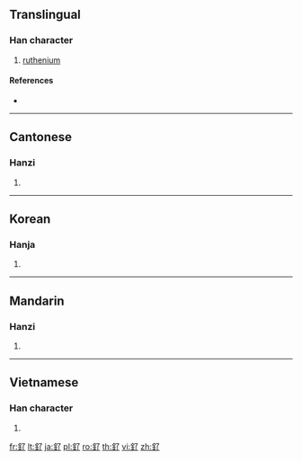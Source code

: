 {{character info/new}}
{{also|钌}}
==Translingual==

===Han character===
{{Han char|rn=167|rad=金|as=02|sn=10|four=87127|canj=CNN}}

# [[ruthenium]]

====References====
* {{Han ref|kx=1295.060|dkj=40156|dj=1799.030|hdz=64170.040|uh=91D5|ud=37333|bh=D442|bd=54338}}

----

==Cantonese==

===Hanzi===
{{yue-hanzi|jyut=liu5|y=liu5|sim=钌}}

# {{defn|lang=yue|sort=金02}}

----

==Korean==

===Hanja===
{{ko-hanja|hangeul=조|eumhun=|rv=jo|mr=cho|y=co}}

# {{defn|lang=ko|sort=金02}}

----

==Mandarin==

===Hanzi===
{{cmn-hanzi|sim=钌|pin=[[diǎo]] ([[diao3]])|wg=tiao<sup>3</sup>}}

# {{defn|lang=cmn|sort=金02}}

----

==Vietnamese==

===Han character===
{{vi-hantu|[[rẻo]], [[liễu]]|rs=金02}}

# {{defn|lang=vi|sort=金02}}

[[fr:釕]]
[[lt:釕]]
[[ja:釕]]
[[pl:釕]]
[[ro:釕]]
[[th:釕]]
[[vi:釕]]
[[zh:釕]]